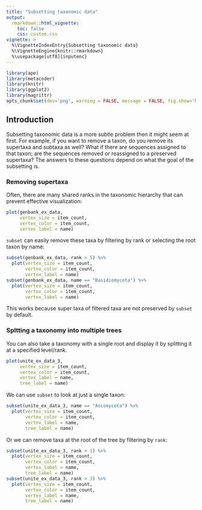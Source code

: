 ```yaml
---
title: "Subsetting taxonomic data"
output:
  rmarkdown::html_vignette:
    toc: false
    css: custom.css
vignette: >
  %\VignetteIndexEntry{Subsetting taxonomic data}
  %\VignetteEngine{knitr::rmarkdown}
  %\usepackage[utf8]{inputenc}
---
```


```r
library(ape)
library(metacoder)
library(knitr)
library(ggplot2)
library(magrittr)
opts_chunk$set(dev='png', warning = FALSE, message = FALSE, fig.show='hold', fig.width = 8, fig.height = 8)
```


## Introduction

Subsetting taxonomic data is a more subtle problem then it might seem at first.
For example, if you want to remove a taxon, do you remove its supertaxa and subtaxa as well?
What if there are sequences assigned to that taxon; are the sequences removed or reassigned to a preserved supertaxa?
The answers to these questions depend on what the goal of the subsetting is.

### Removing supertaxa

Often, there are many shared ranks in the taxonomic hierarchy that can prevent effective visualization:

```r
plot(genbank_ex_data,
     vertex_size = item_count,
     vertex_color = item_count,
     vertex_label = name)
```

`subset` can easily remove these taxa by filtering by rank or selecting the root taxon by name:

```r
subset(genbank_ex_data, rank > 5) %>%
  plot(vertex_size = item_count,
       vertex_color = item_count,
       vertex_label = name)
subset(genbank_ex_data, name == "Basidiomycota") %>%
  plot(vertex_size = item_count,
       vertex_color = item_count,
       vertex_label = name)
```

This works because super taxa of filtered taxa are not preserved by `subset` by default.


### Spltting a taxonomy into multiple trees

You can also take a taxonomy with a single root and display it by splitting it at a specified level/rank. 

```r
plot(unite_ex_data_3,
     vertex_size = item_count,
     vertex_color = item_count,
     vertex_label = name,
     tree_label = name)
```

We can use `subset` to look at just a single taxon:

```r
subset(unite_ex_data_3, name == "Ascomycota") %>%
  plot(vertex_size = item_count,
       vertex_color = item_count,
       vertex_label = name,
       tree_label = name)
```

Or we can remove taxa at the root of the tree by filtering by `rank`:

```r
subset(unite_ex_data_3, rank > 1) %>%
  plot(vertex_size = item_count,
       vertex_color = item_count,
       vertex_label = name,
       tree_label = name)
subset(unite_ex_data_3, rank > 3) %>%
  plot(vertex_size = item_count,
       vertex_color = item_count,
       vertex_label = name,
       tree_label = name)
```

